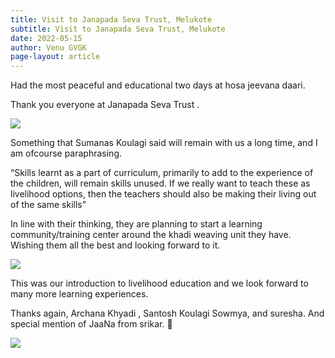 ```yaml
---
title: Visit to Janapada Seva Trust, Melukote
subtitle: Visit to Janapada Seva Trust, Melukote
date: 2022-05-15
author: Venu GVGK
page-layout: article
---
```


Had the most peaceful and educational two days at hosa jeevana daari.

Thank you everyone at Janapada Seva Trust . 

![](tOhW2Es.jpg)

Something that Sumanas Koulagi said will remain with us a long time, and I am ofcourse paraphrasing.

"Skills learnt as a part of curriculum, primarily to add to the experience of the children, will remain skills unused. If we really want to teach these as livelihood options, then the teachers should also be making their living out of the same skills"

In line with their thinking, they are planning to start a learning community/training center around the khadi weaving unit they have. Wishing them all the best and looking forward to it.

![](BC69zCC.jpg)

This was our introduction to livelihood education and we look forward to many more learning experiences.

Thanks again, Archana Khyadi , Santosh Koulagi Sowmya, and suresha. And special mention of JaaNa from srikar. 🙂

![](HPvvixM.jpg)


